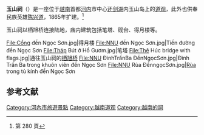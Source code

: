 '''玉山祠'''（{{vie|v=Đền Ngọc Sơn|hn=𣫕玉山}}）是一座位于[[越南|越南]]首都[[河内|河内]]市中心[[还剑湖|还剑湖]]内玉山岛上的[[道观|道观]]，此外也供奉民族英雄[[陈兴道|陈兴道]]，1865年扩建。<ref>{{cite book|author=张伯伟 |title=域外汉籍研究集刊  |year=2005年 |publisher=中华书局 }}第 280 頁</ref>

玉山祠以栖旭桥连接陆地，庙内建筑包括笔塔、砚台、得月楼等。
<gallery>
File:Cổng đền Ngọc Sơn.jpg|得月楼
File:NNU đền Ngọc Sơn.jpg|Tiền đường đền Ngọc Sơn
File:Tháp Bút ở Hồ Gươm.jpg|笔塔
File:Thê Húc bridge with flags.jpg|通往玉山祠的[[栖旭桥|栖旭桥]]
File:NNU ĐìnhTrấnBa ĐềnNgọcSơn.jpg|Đình Trấn Ba trong khuôn viên đền Ngọc Sơn
File:NNU Rùa ĐềnngọcSơn.jpg|[[Rùa|Rùa]] trong tủ kính đền Ngọc Sơn
</gallery>

== 参考文献 ==
{{Reflist}}

{{河内市旅游}}

[[Category:河內市旅遊景點|Category:河內市旅遊景點]]
[[Category:越南道观|Category:越南道观]]
[[Category:越南的祠|Category:越南的祠]]